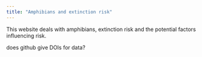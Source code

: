 ```yaml
---
title: "Amphibians and extinction risk"
---
```


This website deals with amphibians, extinction risk and the potential factors influencing risk.

does github give DOIs for data?